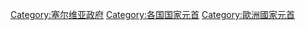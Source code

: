 [[Category:塞尔维亚政府|Category:塞尔维亚政府]]
[[Category:各国国家元首|Category:各国国家元首]]
[[Category:歐洲國家元首|Category:歐洲國家元首]]